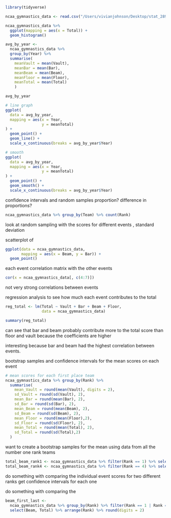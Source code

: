 
```r
library(tidyverse)
```

```r
ncaa_gymnastics_data <- read.csv("/Users/vivianjohnson/Desktop/stat_289_score_new/vgjohn/gymnastics_module/Exploration/ncaa_gymnastics.csv")
```

```r
ncaa_gymnastics_data %>%
  ggplot(mapping = aes(x = Total)) +
  geom_histogram()
```
```r
avg_by_year <- 
  ncaa_gymnastics_data %>%
  group_by(Year) %>%
  summarise(
    meanVault = mean(Vault),
    meanBar = mean(Bar),
    meanBeam = mean(Beam),
    meanFloor = mean(Floor),
    meanTotal = mean(Total)
    )

avg_by_year
```
```r
# line graph 
ggplot(
  data = avg_by_year,
  mapping = aes(x = Year,
                y = meanTotal)
) +
  geom_point() +
  geom_line() +
  scale_x_continuous(breaks = avg_by_year$Year)

# smooth 
ggplot(
  data = avg_by_year,
  mapping = aes(x = Year,
                y = meanTotal)
) +
  geom_point() +
  geom_smooth() +
  scale_x_continuous(breaks = avg_by_year$Year)
```
confidence intervals and random samples 
proportion? difference in proportions? 

```r
ncaa_gymnastics_data %>% group_by(Team) %>% count(Rank)

```
look at random sampling with the scores for different events , standard deviation 

scatterplot of 
```r
ggplot(data = ncaa_gymnastics_data,
       mapping = aes(x = Beam, y = Bar)) +
  geom_point()
```
each event correlation matrix with the other events 
```r
cor(x = ncaa_gymnastics_data[, c(4:7)])
```
not very strong correlations between events

regression analysis to see how much each event contributes to the total 
```r
reg_total <- lm(Total ~ Vault + Bar + Beam + Floor,
                data = ncaa_gymnastics_data)

summary(reg_total)
```
can see that bar and beam probably contribute more to the total score than floor and vault because the coefficients are higher

interesting because bar and beam had the highest correlation between events. 

bootstrap samples and confidence intervals for the mean scores on each event 

```r
# mean scores for each first place team 
ncaa_gymnastics_data %>% group_by(Rank) %>%
  summarise(
    mean_Vault = round(mean(Vault), digits = 2),
    sd_Vault = round(sd(Vault), 2),
    mean_Bar = round(mean(Bar), 2),
    sd_Bar = round(sd(Bar), 2),
    mean_Beam = round(mean(Beam), 2),
    sd_Beam = round(sd(Beam), 2),
    mean_Floor = round(mean(Floor),2),
    sd_Floor = round(sd(Floor), 2),
    mean_Total = round(mean(Total), 2),
    sd_Total = round(sd(Total),2)
  )
```

want to create a bootstrap samples for the mean using data from all the number one rank teams 
```r
total_beam_rank1 <- ncaa_gymnastics_data %>% filter(Rank == 1) %>% select(Rank, Beam, Total) %>% round(digits = 2)
total_beam_rank4 <- ncaa_gymnastics_data %>% filter(Rank == 4) %>% select(Rank, Beam, Total) %>% round(digits = 2)

```

do something with comparing the individual event scores for two different ranks 
get confidence intervals for each one 

do something with comparing the 

```r
beam_first_last <- 
  ncaa_gymnastics_data %>% group_by(Rank) %>% filter(Rank == 1 | Rank == 4) %>%
  select(Beam, Total) %>% arrange(Rank) %>% round(digits = 2)
```
